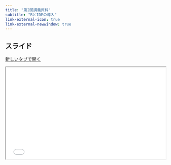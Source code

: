 ```yaml
---
title: "第2回講義資料"
subtitle: "RとIDEの導入"
link-external-icon: true
link-external-newwindow: true
---
```


## スライド

<a href="../slide/slide02.html" class="btn btn-primary btn-sm" target="_blank" role="button"><i class="bi bi-window"></i> 新しいタブで開く</a>

```{=html}
<iframe class="slide-deck" src="../slide/slide02.html" width="100%" style="aspect-ratio: 16 / 9.2;"></iframe>
```